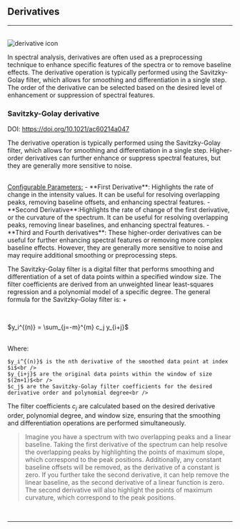 
## Derivatives
<hr />
<br />
<Image src={`${imagePath}derivative_icon.svg`} alt="derivative icon" width={65} height={65} />

In spectral analysis, derivatives are often used as a preprocessing technique to enhance specific features of the spectra or to remove baseline effects. The derivative operation is typically performed using the Savitzky-Golay filter, which allows for smoothing and differentiation in a single step. The order of the derivative can be selected based on the desired level of enhancement or suppression of spectral features.

### Savitzky-Golay derivative

DOI: https://doi.org/10.1021/ac60214a047

The derivative operation is typically performed using the Savitzky-Golay filter, which allows for smoothing and differentiation in a single step. Higher-order derivatives can further enhance or suppress spectral features, but they are generally more sensitive to noise.

<br />
<u>Configurable Parameters:</u>
- **First Derivative**: Highlights the rate of change in the intensity values. It can be useful for resolving overlapping peaks, removing baseline offsets, and enhancing spectral features.
- **Second Derivative**:Highlights the rate of change of the first derivative, or the curvature of the spectrum. It can be useful for resolving overlapping peaks, removing linear baselines, and enhancing spectral features.
- **Third and Fourth derivatives**: These higher-order derivatives can be useful for further enhancing spectral features or removing more complex baseline effects. However, they are generally more sensitive to noise and may require additional smoothing or preprocessing steps.

The Savitzky-Golay filter is a digital filter that performs smoothing and differentiation of a set of data points within a specified window size. The filter coefficients are derived from an unweighted linear least-squares regression and a polynomial model of a specific degree. The general formula for the Savitzky-Golay filter is: +

<br />
<p style={{textAlign: 'center'}}>$y_i^{(n)} = \sum_{j=-m}^{m} c_j y_{i+j}$</p> 
<br />
Where:

    $y_i^{(n)}$ is the nth derivative of the smoothed data point at index $i$<br />
    $y_{i+j}$ are the original data points within the window of size $(2m+1)$<br />
    $c_j$ are the Savitzky-Golay filter coefficients for the desired derivative order and polynomial degree<br />

The filter coefficients $c_j$ are calculated based on the desired derivative order, polynomial degree, and window size, ensuring that the smoothing and differentiation operations are performed simultaneously.

>Imagine you have a spectrum with two overlapping peaks and a linear baseline. Taking the first derivative of the spectrum can help resolve the overlapping peaks by highlighting the points of maximum slope, which correspond to the peak positions. Additionally, any constant baseline offsets will be removed, as the derivative of a constant is zero. If you further take the second derivative, it can help remove the linear baseline, as the second derivative of a linear function is zero. The second derivative will also highlight the points of maximum curvature, which correspond to the peak positions.
>

<br />
<hr />
<br />
<ImageLink href="/preprocessing/standardize" image={{alt: "standardize icon", src: `${imagePath}standardization_icon.svg`}} text="Standardize" />
<br />
<ImageLink href="/preprocessing/baseline-correction" image={{alt: "baseline icon", src: `${imagePath}baseline_icon.svg`}} text="Baseline" />
<br />
<ImageLink href="/preprocessing/smooth" image={{alt: "smooth icon", src: `${imagePath}smoothing_icon.svg`}} text="Smooth" />
<br />
<ImageLink href="/preprocessing/offset" image={{alt: "offset icon", src: `${imagePath}offset_icon.svg`}} text="Offset" />
<br />
<ImageLink href="/preprocessing/normalize" image={{alt: "normalize icon", src: `${imagePath}normalization_icon.svg`}} text="Normalize" />
<br />
<ImageLink href="/preprocessing/peak-detection" image={{alt: "peak detection icon", src: `${imagePath}peak_detection_icon.svg`}} text="Peaks" />

